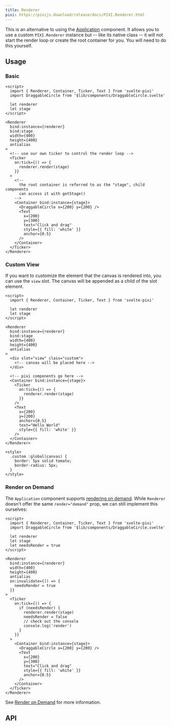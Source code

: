 ```yaml
---
title: Renderer
pixi: https://pixijs.download/release/docs/PIXI.Renderer.html
---
```



This is an alternative to using the [Application](/docs/components/application) component. It allows you to use a custom `PIXI.Renderer` instance but -- like its native class -- it will not start the render loop or create the root container for you. You will need to do this yourself.

## Usage

### Basic

```svelte live props={{ bg: 'none' }} wrapper="/src/layouts/examples/wrappers/Empty.svelte"
<script>
  import { Renderer, Container, Ticker, Text } from 'svelte-pixi'
  import DraggableCircle from '$lib/components/DraggableCircle.svelte'

  let renderer
  let stage
</script>

<Renderer
  bind:instance={renderer}
  bind:stage
  width={400}
  height={400}
  antialias
>
  <!-- use our own ticker to control the render loop -->
  <Ticker
    on:tick={() => {
      renderer.render(stage)
    }}
  >
    <!--
      the root container is referred to as the "stage", child components
      can access it with getStage()
    -->
    <Container bind:instance={stage}>
      <DraggableCircle x={200} y={200} />
      <Text
        x={200}
        y={300}
        text="Click and drag"
        style={{ fill: 'white' }}
        anchor={0.5}
      />
    </Container>
  </Ticker>
</Renderer>
```

### Custom View

If you want to customize the element that the canvas is rendered into, you can use the `view` slot. The canvas will be appended as a child of the slot element.

```svelte live props={{ bg: 'none' }} wrapper="/src/layouts/examples/wrappers/Empty.svelte"
<script>
  import { Renderer, Container, Ticker, Text } from 'svelte-pixi'

  let renderer
  let stage
</script>

<Renderer
  bind:instance={renderer}
  bind:stage
  width={400}
  height={400}
  antialias
>
  <div slot="view" class="custom">
    <!-- canvas will be placed here -->
  </div>

  <!-- pixi components go here -->
  <Container bind:instance={stage}>
    <Ticker
      on:tick={() => {
        renderer.render(stage)
      }}
    />
    <Text
      x={200}
      y={200}
      anchor={0.5}
      text="Hello World"
      style={{ fill: 'white' }}
    />
  </Container>
</Renderer>

<style>
  .custom :global(canvas) {
    border: 5px solid tomato;
    border-radius: 5px;
  }
</style>
```

### Render on Demand

The `Application` component supports [rendering on demand](/docs/components/application#render-on-demand). While `Renderer` doesn't offer the same `render="demand"` prop,
we can still implement this ourselves:

```svelte live props={{ bg: 'none' }} wrapper="/src/layouts/examples/wrappers/Empty.svelte"
<script>
  import { Renderer, Container, Ticker, Text } from 'svelte-pixi'
  import DraggableCircle from '$lib/components/DraggableCircle.svelte'

  let renderer
  let stage
  let needsRender = true
</script>

<Renderer
  bind:instance={renderer}
  width={400}
  height={400}
  antialias
  on:invalidate={() => {
    needsRender = true
  }}
>
  <Ticker
    on:tick={() => {
      if (needsRender) {
        renderer.render(stage)
        needsRender = false
        // check out the console
        console.log('render')
      }
    }}
  >
    <Container bind:instance={stage}>
      <DraggableCircle x={200} y={200} />
      <Text
        x={200}
        y={300}
        text="Click and drag"
        style={{ fill: 'white' }}
        anchor={0.5}
      />
    </Container>
  </Ticker>
</Renderer>
```

See [Render on Demand](/docs/advanced/optimizing-performance#render-on-demand) for more information.

## API

<ComponentAPI component="Renderer.svelte" />
